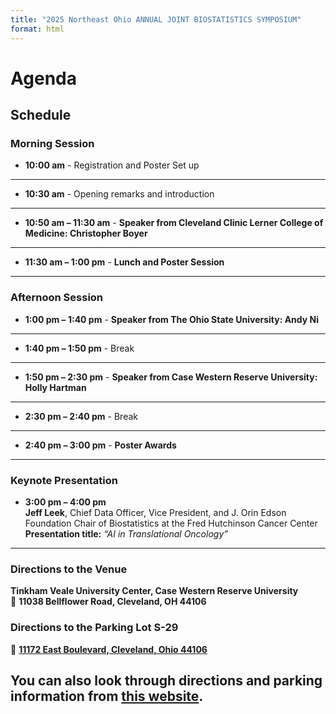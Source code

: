 ```yaml
---
title: "2025 Northeast Ohio ANNUAL JOINT BIOSTATISTICS SYMPOSIUM"
format: html
---
```


# **Agenda**

## **Schedule**

### **Morning Session**

-   **10:00 am** - Registration and Poster Set up

---

-   **10:30 am** - Opening remarks and introduction

---

-   **10:50 am -- 11:30 am** - **Speaker from Cleveland Clinic Lerner College of Medicine: Christopher Boyer**

---

-   **11:30 am -- 1:00 pm** - **Lunch and Poster Session**

---

### **Afternoon Session**

-   **1:00 pm -- 1:40 pm** - **Speaker from The Ohio State University: Andy Ni**

---

-   **1:40 pm -- 1:50 pm** - Break

---

-   **1:50 pm -- 2:30 pm** - **Speaker from Case Western Reserve University: Holly Hartman**

---

-   **2:30 pm -- 2:40 pm** - Break

---

-   **2:40 pm -- 3:00 pm** - **Poster Awards**

---

### **Keynote Presentation**

-   **3:00 pm -- 4:00 pm**\
    **Jeff Leek**, Chief Data Officer, Vice President, and J. Orin Edson Foundation Chair of Biostatistics at the Fred Hutchinson Cancer Center\
    **Presentation title:** *"AI in Translational Oncology"*

------------------------------------------------------------------------

### **Directions to the Venue**

**Tinkham Veale University Center, Case Western Reserve University**\
📍 **11038 Bellflower Road, Cleveland, OH 44106**

### **Directions to the Parking Lot S-29**

📍 [**11172 East Boulevard, Cleveland, Ohio 44106**](https://www.google.com/maps/place/11172+East+Blvd,+Cleveland,+OH+44106)

## You can also look through directions and parking information from [this website](https://case.edu/universitycenter/about/directions).
